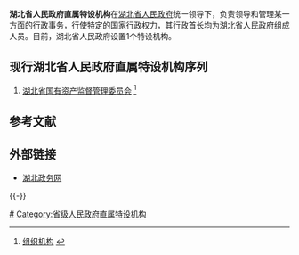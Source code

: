 {{Infobox PRCG|nocat
|机构名称=[[湖北省人民政府|湖北省人民政府]]
|标志1=National Emblem of the People's Republic of China.svg
|标志1说明=[[s:国务院关于国家行政机关和企业事业单位社会团体印章管理的规定|1999年规定]]：[[印章|印章]][[直径|直径]]5[[厘米|厘米]]，中央刊[[中华人民共和国国徽|国徽]]，由[[中华人民共和国国务院|国务院]]制发。
|人员链接=湖北省人民政府#主要领导
|职位1=[[湖北省省长列表|省长]]
|人员1=[[王晓东_(湖北)|王晓东]]
|职位2=副省长
|人员2=[[黃楚平|黃楚平]]{{wrap}}[[郭生练|郭生练]]{{wrap}}[[曹广晶|曹广晶]]{{wrap}}[[许克振|许克振]]{{wrap}}[[曾欣|曾欣]]{{wrap}}[[任振鹤|任振鹤]]{{wrap}}[[童道驰|童道驰]]{{wrap}}[[周先旺|周先旺]]
|人数2=8
|职位3=秘书长
|人员3=[[王祥喜|王祥喜]]
|授权法源=[[s:中华人民共和国宪法|中华人民共和国宪法]]
|组织法规=[[s:中华人民共和国地方各级人民代表大会和地方各级人民政府组织法|中华人民共和国地方各级人民代表大会和地方各级人民政府组织法]]<br>[[s:湖北省人民政府机构改革方案|湖北省人民政府机构改革方案]]<br>[[s:湖北省人民政府工作规则|湖北省人民政府工作规则]]
|业务上级机构=[[中华人民共和国国务院|中华人民共和国国务院]]
|组织上级机构=[[湖北省人民代表大会|湖北省人民代表大会]]<br>[[湖北省人民代表大会常务委员会|湖北省人民代表大会常务委员会]]
|机构类型=[[:分类:省级人民政府|省级人民政府]]
|行政级别=正省级
|下级链接=湖北省人民政府#现行组织结构
|子类1=[[湖北省人民政府办公厅|办公厅]]
|子项1=1
|子类2=[[湖北省人民政府组成部门|组成部门]]
|子项2=24
|子类3=[[湖北省人民政府直属特设机构|直属特设机构]]
|子项3=1
|子类4=[[湖北省人民政府直属机构|直属机构]]
|子项4=17
|子类5=[[湖北省人民政府部门管理机构|部门管理机构]]
|子项5=6
|沿革链接=湖北省政府
|时期1=1911.10-1912.4
|机构1=[[湖北军政府|湖北军政府]]
|时期2=1912.4-1914.5
|机构2=[[湖北省行政公署|湖北省行政公署]]
|时期3=1914.5-1916.7
|机构3=[[湖北省巡按使公署|湖北省巡按使公署]]
|时期4=1916.7-1926.10
|机构4=[[湖北省省长公署|湖北省省长公署]]
|时期5=1926.10-1949.5
|机构5=[[湖北省政府_(中华民国)|湖北省政府]]
|时期6=1949.5-1950.4
|机构6=[[湖北省人民政府|湖北省人民政府]]
|时期7=1950.4-1955.2
|机构7=[[湖北省人民政府委员会|湖北省人民政府委员会]]
|时期8=1955.2-1968.2
|机构8=[[湖北省人民委员会|湖北省人民委员会]]
|时期9=1968.2-1980.1
|机构9=[[湖北省革命委员会|湖北省革命委员会]]
|时期10=1980.1-
|机构10='''湖北省人民政府'''
|地址1=[[湖北省|湖北省]][[武汉市|武汉市]][[武昌区|武昌区]]洪山路7号
|官网=[http://www.hubei.gov.cn/ www.hubei.gov.cn]
|场所1=新闻发言人：[[周艺平|周艺平]]
|电话1={{Tel|86|27|87232371}}
|a=[[中国共产党湖北省委员会|中国共产党湖北省委员会]]
|b=[[湖北省人民代表大会常务委员会|湖北省人民代表大会常务委员会]]
|c=[[中国人民政治协商会议湖北省委员会|中国人民政治协商会议湖北省委员会]]
|d=[[中国人民解放军湖北省军区|中国人民解放军湖北省军区]]
|e=[[中国共产党湖北省纪律检查委员会|中国共产党湖北省纪律检查委员会]]
|f=[[湖北省高级人民法院|湖北省高级人民法院]]
|g=[[湖北省人民检察院|湖北省人民检察院]]
}}
'''湖北省人民政府直属特设机构'''在[[湖北省人民政府|湖北省人民政府]]统一领导下，负责领导和管理某一方面的行政事务，行使特定的国家行政权力，其行政首长均为湖北省人民政府组成人员。目前，湖北省人民政府设置1个特设机构。

==现行湖北省人民政府直属特设机构序列==
<onlyinclude>
#[[湖北省国有资产监督管理委员会|湖北省国有资产监督管理委员会]] <ref>[http://www.hunan.gov.cn/tmzf/zzjg/ 组织机构] {{webarchive|url=https://web.archive.org/web/20100722215949/http://www.hunan.gov.cn/tmzf/zzjg/ |date=2010-07-22 }}</ref></onlyinclude>

==参考文献==
<references />

==外部链接==
*[https://web.archive.org/web/20090917031326/http://www.hubei.gov.cn/ 湖北政务网]

{{-}}
{{湖北省人民政府}}

[[Category:湖北省人民政府|#]]
[[Category:省级人民政府直属特设机构|Category:省级人民政府直属特设机构]]